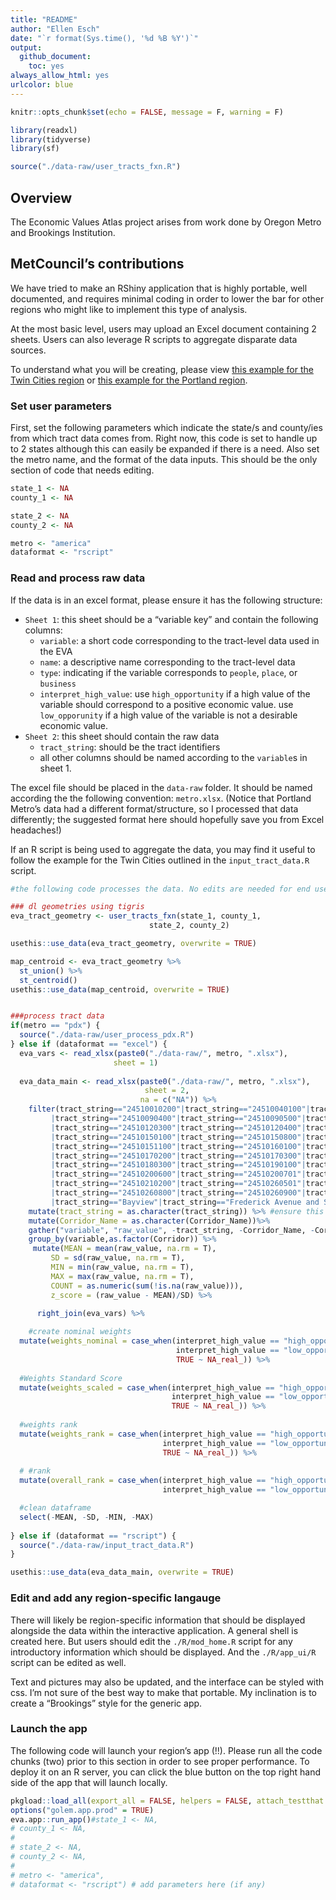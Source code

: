 ```yaml
---
title: "README"
author: "Ellen Esch"
date: "`r format(Sys.time(), '%d %B %Y')`"
output:
  github_document:
    toc: yes
always_allow_html: yes
urlcolor: blue
---
```


```r
knitr::opts_chunk$set(echo = FALSE, message = F, warning = F)

library(readxl)
library(tidyverse)
library(sf)

source("./data-raw/user_tracts_fxn.R")
```

## Overview

The Economic Values Atlas project arises from work done by Oregon Metro and Brookings Institution. 

## MetCouncil's contributions

We have tried to make an RShiny application that is highly portable, well documented, and requires minimal coding in order to lower the bar for other regions who might like to implement this type of analysis. 

At the most basic level, users may upload an Excel document containing 2 sheets. Users can also leverage R scripts to aggregate disparate data sources. 

To understand what you will be creating, please view [this example for the Twin Cities region](https://metrotransitmn.shinyapps.io/eva_app_v1/) or [this example for the Portland region](https://metrotransitmn.shinyapps.io/eva_app_pdx/).

### Set user parameters

First, set the following parameters which indicate the state/s and county/ies from which tract data comes from. Right now, this code is set to handle up to 2 states although this can easily be expanded if there is a need. Also set the metro name, and the format of the data inputs. This should be the only section of code that needs editing. 

```r
state_1 <- NA
county_1 <- NA

state_2 <- NA
county_2 <- NA

metro <- "america"
dataformat <- "rscript"

```

### Read and process raw data

If the data is in an excel format, please ensure it has the following structure:

- `Sheet 1`: this sheet should be a "variable key" and contain the following columns:
  - `variable`: a short code corresponding to the tract-level data used in the EVA
  - `name`: a descriptive name corresponding to the tract-level data
  - `type`: indicating if the variable corresponds to `people`, `place`, or `business`
  - `interpret_high_value`: use `high_opportunity` if a high value of the variable should correspond to a positive economic value. use `low_opporunity` if a high value of the variable is not a desirable economic value. 
- `Sheet 2`: this sheet should contain the raw data
  - `tract_string`: should be the tract identifiers
  - all other columns should be named according to the `variable`s in sheet 1.
  
The excel file should be placed in the `data-raw` folder. It should be named according the the following convention: `metro.xlsx`. (Notice that Portland Metro's data had a different format/structure, so I processed that data differently; the suggested format here should hopefully save you from Excel headaches!)
  
If an R script is being used to aggregate the data, you may find it useful to follow the example for the Twin Cities outlined in the `input_tract_data.R` script. 

```r
#the following code processes the data. No edits are needed for end users.

### dl geometries using tigris
eva_tract_geometry <- user_tracts_fxn(state_1, county_1,
                               state_2, county_2)  

usethis::use_data(eva_tract_geometry, overwrite = TRUE)

map_centroid <- eva_tract_geometry %>%
  st_union() %>%
  st_centroid()
usethis::use_data(map_centroid, overwrite = TRUE)


###process tract data
if(metro == "pdx") {
  source("./data-raw/user_process_pdx.R")
} else if (dataformat == "excel") {
  eva_vars <- read_xlsx(paste0("./data-raw/", metro, ".xlsx"),
                       sheet = 1)
  
  eva_data_main <- read_xlsx(paste0("./data-raw/", metro, ".xlsx"),
                              sheet = 2,
                             na = c("NA")) %>% 
    filter(tract_string=="24510010200"|tract_string=="24510040100"|tract_string=="24510040200"|tract_string=="24510090300"
         |tract_string=="24510090400"|tract_string=="24510090500"|tract_string=="24510090800"|tract_string=="24510120201"
         |tract_string=="24510120300"|tract_string=="24510120400"|tract_string=="24510140200"|tract_string=="24510140300"
         |tract_string=="24510150100"|tract_string=="24510150800"|tract_string=="24510150900"|tract_string=="24510151000"
         |tract_string=="24510151100"|tract_string=="24510160100"|tract_string=="24510160200"|tract_string=="24510170100"
         |tract_string=="24510170200"|tract_string=="24510170300"|tract_string=="24510180100"|tract_string=="24510180200"
         |tract_string=="24510180300"|tract_string=="24510190100"|tract_string=="24510190200"|tract_string=="24510190300"
         |tract_string=="24510200600"|tract_string=="24510200701"|tract_string=="24510200702"|tract_string=="24510210100"
         |tract_string=="24510210200"|tract_string=="24510260501"|tract_string=="24510260604"|tract_string=="24510260700"
         |tract_string=="24510260800"|tract_string=="24510260900"|tract_string=="24510261000"|tract_string=="24510261100"
         |tract_string=="Bayview"|tract_string=="Frederick Avenue and S Hilton Street"|tract_string=="Greektown"|tract_string=="Greenmount Avenue (1900-2800) North Ave to 28th Street"|tract_string=="Greenmount Avenue (2800-3900) Waverly Main Street"|tract_string=="Highlandtown"|tract_string=="Hollins Market / W Baltimore Street"|tract_string=="Liberty Heights & Garrison Blvd" |tract_string=="Market Center"|tract_string=="Pennsylvania Avenue Upton"|tract_string=="Pigtown/Washington Village")%>%
    mutate(tract_string = as.character(tract_string)) %>% #ensure this reads as a character so that we can join with tract geometries
    mutate(Corridor_Name = as.character(Corridor_Name))%>%
    gather("variable", "raw_value", -tract_string, -Corridor_Name, -Corridor) %>%
    group_by(variable,as.factor(Corridor)) %>%
     mutate(MEAN = mean(raw_value, na.rm = T),
         SD = sd(raw_value, na.rm = T),
         MIN = min(raw_value, na.rm = T),
         MAX = max(raw_value, na.rm = T),
         COUNT = as.numeric(sum(!is.na(raw_value))),
         z_score = (raw_value - MEAN)/SD) %>%

      right_join(eva_vars) %>%
    
    #create nominal weights
  mutate(weights_nominal = case_when(interpret_high_value == "high_opportunity" ~ (raw_value - MIN) / (MAX - MIN) * 10,
                                     interpret_high_value == "low_opportunity" ~ 10 - (raw_value - MIN) / (MAX - MIN) * 10,
                                     TRUE ~ NA_real_)) %>%
  
  #Weights Standard Score
  mutate(weights_scaled = case_when(interpret_high_value == "high_opportunity" ~ pnorm(z_score) * 10,
                                    interpret_high_value == "low_opportunity" ~ (10 - pnorm(z_score) * 10),
                                    TRUE ~ NA_real_)) %>%
  
  #weights rank
  mutate(weights_rank = case_when(interpret_high_value == "high_opportunity" ~ min_rank((weights_nominal)) / COUNT * 10,
                                  interpret_high_value == "low_opportunity" ~ min_rank(desc(weights_nominal)) / COUNT * 10,
                                  TRUE ~ NA_real_)) %>%
  
  # #rank
  mutate(overall_rank = case_when(interpret_high_value == "high_opportunity" ~ min_rank(as.numeric(weights_nominal)),
                                  interpret_high_value == "low_opportunity" ~ min_rank(desc(as.numeric(weights_nominal))))) %>%

  #clean dataframe
  select(-MEAN, -SD, -MIN, -MAX)
  
} else if (dataformat == "rscript") {
  source("./data-raw/input_tract_data.R")
}

usethis::use_data(eva_data_main, overwrite = TRUE)

```


### Edit and add any region-specific langauge

There will likely be region-specific information that should be displayed alongside the data within the interactive application. A general shell is created here. But users should edit the `./R/mod_home.R` script for any introductory information which should be displayed. And the `./R/app_ui/R` script can be edited as well.

Text and pictures may also be updated, and the interface can be styled with css. I'm not sure of the best way to make that portable. My inclination is to create a "Brookings" style for the generic app. 

### Launch the app

The following code will launch your region's app (!!). Please run all the code chunks (two) prior to this section in order to see proper performance. To deploy it on an R server, you can click the blue button on the top right hand side of the app that will launch locally.

```r
pkgload::load_all(export_all = FALSE, helpers = FALSE, attach_testthat = FALSE)
options("golem.app.prod" = TRUE)
eva.app::run_app()#state_1 <- NA,
# county_1 <- NA,
# 
# state_2 <- NA,
# county_2 <- NA,
# 
# metro <- "america",
# dataformat <- "rscript") # add parameters here (if any)
```


